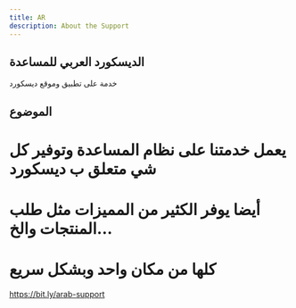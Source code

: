 ```yaml
---
title: AR
description: About the Support
---
```

## الديسكورد العربي للمساعدة 
خدمة على تطبيق وموقع ديسكورد 
## الموضوع 

# يعمل خدمتنا على نظام المساعدة وتوفير كل شي متعلق ب ديسكورد 
# أيضا يوفر الكثير من المميزات مثل طلب المنتجات والخ...
# كلها من مكان واحد وبشكل سريع 

https://bit.ly/arab-support
